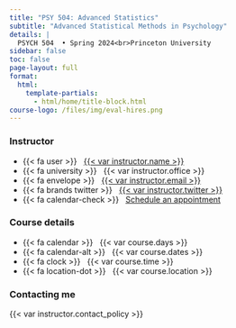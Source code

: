 ```yaml
---
title: "PSY 504: Advanced Statistics"
subtitle: "Advanced Statistical Methods in Psychology"
details: |
  PSYCH 504  • Spring 2024<br>Princeton University
sidebar: false
toc: false
page-layout: full
format:
  html:
    template-partials:
      - html/home/title-block.html
course-logo: /files/img/eval-hires.png
---
```


::: {.grid .course-details}
::: {.g-col-12 .g-col-sm-6 .g-col-md-4}
### Instructor

-   {{< fa user >}}   [{{< var instructor.name >}}](instructor.url)
-   {{< fa university >}}   {{< var instructor.office >}}
-   {{< fa envelope >}}   [{{< var instructor.email >}}](instructor.email)
-   {{< fa brands twitter >}}   [{{< var instructor.twitter >}}](https://www.twitter.com/instructor.twitter)
-   {{< fa calendar-check >}}   [Schedule an appointment](instructor.appointment_url)
:::

::: {.g-col-12 .g-col-sm-6 .g-col-md-4}
### Course details

-   {{< fa calendar >}}   {{< var course.days >}}
-   {{< fa calendar-alt >}}   {{< var course.dates >}}
-   {{< fa clock >}}   {{< var course.time >}}
-   {{< fa location-dot >}}   {{< var course.location >}}
:::

::: {.g-col-12 .g-col-md-4 .contact-policy}
### Contacting me

{{< var instructor.contact_policy >}}
:::
:::
